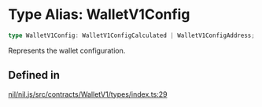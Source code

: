 # Type Alias: WalletV1Config

```ts
type WalletV1Config: WalletV1ConfigCalculated | WalletV1ConfigAddress;
```

Represents the wallet configuration.

## Defined in

[nil/nil.js/src/contracts/WalletV1/types/index.ts:29](https://github.com/NilFoundation/nil.js/blob/08a7f90027b4c09b608245b19f15f6fb7ae1ff03/src/contracts/WalletV1/types/index.ts#L29)

